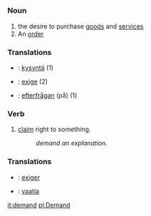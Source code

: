 =={{en}}==
===Noun=== 
#the desire to purchase [[goods]] and [[services]]
#An [[order]]

===Translations===

*{{fi}}: [[kysyntä]] (1)
*{{fr}}: [[exige]] (2)
*{{sv}}: [[efterfrågan]] (på) (1)

===Verb=== 
#[[claim]] right to something. 
#:''demand an explanation.''

===Translations===

*{{fr}}: [[exiger]]
*{{fi}}: [[vaatia]]

[[it:demand]]
[[pl:Demand]]